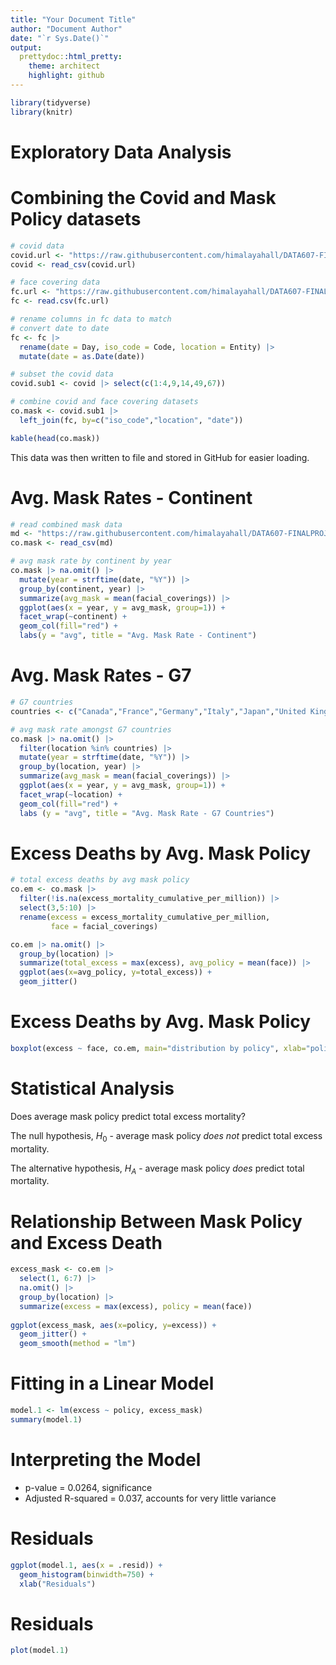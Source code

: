 ```yaml
---
title: "Your Document Title"
author: "Document Author"
date: "`r Sys.Date()`"
output:
  prettydoc::html_pretty:
    theme: architect
    highlight: github
---
```


```r
library(tidyverse)
library(knitr)
```

# Exploratory Data Analysis

# Combining the Covid and Mask Policy datasets

```r
# covid data
covid.url <- "https://raw.githubusercontent.com/himalayahall/DATA607-FINALPROJECT/master/data/processed/owid/owid-covid-data.csv"
covid <- read_csv(covid.url)

# face covering data
fc.url <- "https://raw.githubusercontent.com/himalayahall/DATA607-FINALPROJECT/master/data/source/face-covering-policies-covid.csv"
fc <- read.csv(fc.url)

# rename columns in fc data to match
# convert date to date
fc <- fc |>
  rename(date = Day, iso_code = Code, location = Entity) |>
  mutate(date = as.Date(date))

# subset the covid data
covid.sub1 <- covid |> select(c(1:4,9,14,49,67))

# combine covid and face covering datasets
co.mask <- covid.sub1 |>
  left_join(fc, by=c("iso_code","location", "date"))

kable(head(co.mask))
```

This data was then written to file and stored in GitHub for easier loading.

# Avg. Mask Rates - Continent

```r
# read combined mask data
md <- "https://raw.githubusercontent.com/himalayahall/DATA607-FINALPROJECT/mask-data/data/processed/owid/covid_mask_combined.csv"
co.mask <- read_csv(md)

# avg mask rate by continent by year
co.mask |> na.omit() |>
  mutate(year = strftime(date, "%Y")) |>
  group_by(continent, year) |>
  summarize(avg_mask = mean(facial_coverings)) |>
  ggplot(aes(x = year, y = avg_mask, group=1)) +
  facet_wrap(~continent) +
  geom_col(fill="red") +
  labs(y = "avg", title = "Avg. Mask Rate - Continent")
```

# Avg. Mask Rates - G7

```r
# G7 countries
countries <- c("Canada","France","Germany","Italy","Japan","United Kingdom","United States")

# avg mask rate amongst G7 countries
co.mask |> na.omit() |>
  filter(location %in% countries) |>
  mutate(year = strftime(date, "%Y")) |>
  group_by(location, year) |>
  summarize(avg_mask = mean(facial_coverings)) |>
  ggplot(aes(x = year, y = avg_mask, group=1)) +
  facet_wrap(~location) +
  geom_col(fill="red") +
  labs (y = "avg", title = "Avg. Mask Rate - G7 Countries")
```

# Excess Deaths by Avg. Mask Policy

```r
# total excess deaths by avg mask policy
co.em <- co.mask |>
  filter(!is.na(excess_mortality_cumulative_per_million)) |>
  select(3,5:10) |>
  rename(excess = excess_mortality_cumulative_per_million,
         face = facial_coverings) 

co.em |> na.omit() |>
  group_by(location) |>
  summarize(total_excess = max(excess), avg_policy = mean(face)) |>
  ggplot(aes(x=avg_policy, y=total_excess)) +
  geom_jitter()
```

# Excess Deaths by Avg. Mask Policy

```r
boxplot(excess ~ face, co.em, main="distribution by policy", xlab="policy", ylab="excess deaths")
```

# Statistical Analysis

Does average mask policy predict total excess mortality?

The null hypothesis, $H_0$ - average mask policy *does not* predict total excess mortality. 

The alternative hypothesis, $H_A$ - average mask policy *does* predict total mortality. 

# Relationship Between Mask Policy and Excess Death

```r
excess_mask <- co.em |>
  select(1, 6:7) |>
  na.omit() |>
  group_by(location) |>
  summarize(excess = max(excess), policy = mean(face))
  
ggplot(excess_mask, aes(x=policy, y=excess)) +
  geom_jitter() +
  geom_smooth(method = "lm")
```
# Fitting in a Linear Model

```r
model.1 <- lm(excess ~ policy, excess_mask)
summary(model.1)
```

# Interpreting the Model

- p-value = 0.0264, significance
- Adjusted R-squared = 0.037, accounts for very little variance

# Residuals

```r
ggplot(model.1, aes(x = .resid)) +
  geom_histogram(binwidth=750) +
  xlab("Residuals")
```

# Residuals

```r
plot(model.1)
```
